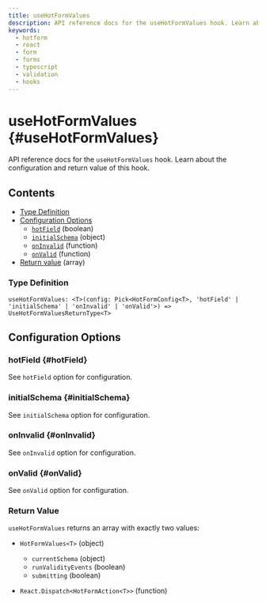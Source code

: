 ```yaml
---
title: useHotFormValues
description: API reference docs for the useHotFormValues hook. Learn about the configuration and return value of this hook.
keywords:
  - hotform
  - react
  - form
  - forms
  - typescript
  - validation
  - hooks
---
```


# useHotFormValues \{#useHotFormValues\}

API reference docs for the `useHotFormValues` hook. Learn about the configuration and return value of this hook.

## Contents

- [Type Definition](#type-definition)
- [Configuration Options](#configuration-options)
  - [`hotField`](#hotField) (boolean)
  - [`initialSchema`](#initialSchema) (object)
  - [`onInvalid`](#onInvalid) (function)
  - [`onValid`](#onValid) (function)
- [Return value](#return-value) (array)

### Type Definition

`useHotFormValues: <T>(config: Pick<HotFormConfig<T>, 'hotField' | 'initialSchema' | 'onInvalid' | 'onValid'>) => UseHotFormValuesReturnType<T>`

## Configuration Options

### hotField \{#hotField\}

See <GatsbyLink to="/api/HotFormConfig#hotField">`hotField` option for configuration</GatsbyLink>.

### initialSchema \{#initialSchema\}

See <GatsbyLink to="/api/HotFormConfig#initialSchema">`initialSchema` option for configuration</GatsbyLink>.

### onInvalid \{#onInvalid\}

See <GatsbyLink to="/api/HotFormConfig#onInvalid">`onInvalid` option for configuration</GatsbyLink>.

### onValid \{#onValid\}

See <GatsbyLink to="/api/HotFormConfig#onValid">`onValid` option for configuration</GatsbyLink>.

### Return Value

`useHotFormValues` returns an array with exactly two values:

- `HotFormValues<T>` (object)
  - <GatsbyLink to="/api/HotFormConfig#initialSchema">`currentSchema`</GatsbyLink> (object)
  - `runValidityEvents` (boolean)
  - `submitting` (boolean)

- `React.Dispatch<HotFormAction<T>>` (function)

